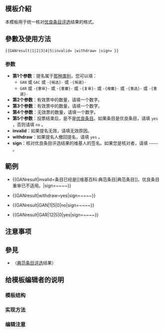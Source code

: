 <includeonly><!-- 在這裡加入模板的保護標識 --></includeonly><noinclude>{{Documentation subpage}}</noinclude>
<!-- 在本行下編輯模板說明 -->
== 模板介紹 ==
本模板用于统一核对[[维基百科:优良条目评选|优良条目评选]]结果的格式。

== 參數及使用方法 ==
<pre>{{GANresult|1|2|3|4|5|invalid= |withdraw= |sign= }}</pre>

=== 参数 ===
*'''第1个参数'''：提名属于[[维基百科:优良条目评选|那种类别]]，您可以填：
**<code>GAN</code> 或 <code>GAC</code> 或 <code>-{候选}-</code> 或 <code>-{候選}-</code>
**<code>GAR</code> 或 <code>-{重审}-</code> 或 <code>-{重審}-</code> 或 <code>-{复审}-</code> 或 <code>-{複審}-</code> 或 <code>-{重选}-</code> 或 <code>-{重選}-</code>
*'''第2个参数'''：有效票中{{tl|yesGA}}的数量，请填一个数字。
*'''第3个参数'''：有效票中{{tl|noGA}}的数量，请填一个数字。
*'''第4个参数'''：无效票的数量，请填一个数字。
*'''第5个参数'''：投票结束后，是不是[[维基百科:优良条目|优良条目]]。如果条目是优良条目，请填 <code>yes</code> ，否则请填 <code>no</code> 。
*'''invalid'''：如果提名无效，请填无效原因。
*'''withdraw'''：如果提名人撤回提名，请填 <code>yes</code> 。
*'''sign'''：核对优良条目评选结果的维基人的签名。如果您是核对者，请填 <code><nowiki>~~~~</nowiki></code> 。

== 範例 ==
*<nowiki>{{GANresult|invalid=条目已经是[[维基百科:典范条目|典范条目]]，优良条目重审已不适用。|sign=~~~~}}</nowiki>
{{GANresult|invalid=条目已经是[[维基百科:典范条目|典范条目]]，优良条目重审已不适用。|sign=[[User:Example|Example]]（[[User talk:Example|留言]]） 2014年6月17日 (二) 01:39 (UTC)}}
*<nowiki>{{GANresult|withdraw=yes|sign=~~~~}}</nowiki>
{{GANresult|withdraw=yes|sign=[[User:Example|Example]]（[[User talk:Example|留言]]） 2014年6月17日 (二) 01:39 (UTC)}}
*<nowiki>{{GANresult|GAN|1|5|0|no|sign=~~~~}}</nowiki>
{{GANresult|GAN|1|5|0|no|sign=[[User:Example|Example]]（[[User talk:Example|留言]]） 2014年6月17日 (二) 01:39 (UTC)}}
*<nowiki>{{GANresult|GAR|12|5|0|yes|sign=~~~~}}</nowiki>
{{GANresult|GAR|12|5|0|yes|sign=[[User:Example|Example]]（[[User talk:Example|留言]]） 2014年6月17日 (二) 01:39 (UTC)}}

== 注意事项 ==

== 參見 ==
*{{tl|FANresult}}（[[维基百科:典范条目评选|典范条目评选]]结果）

== 给模板编辑者的说明 ==
=== 模板结构 ===
=== 实现方法 ===
=== 编辑注意 ===

<includeonly>
<!-- 本行下加入模板的分類 -->

</includeonly>